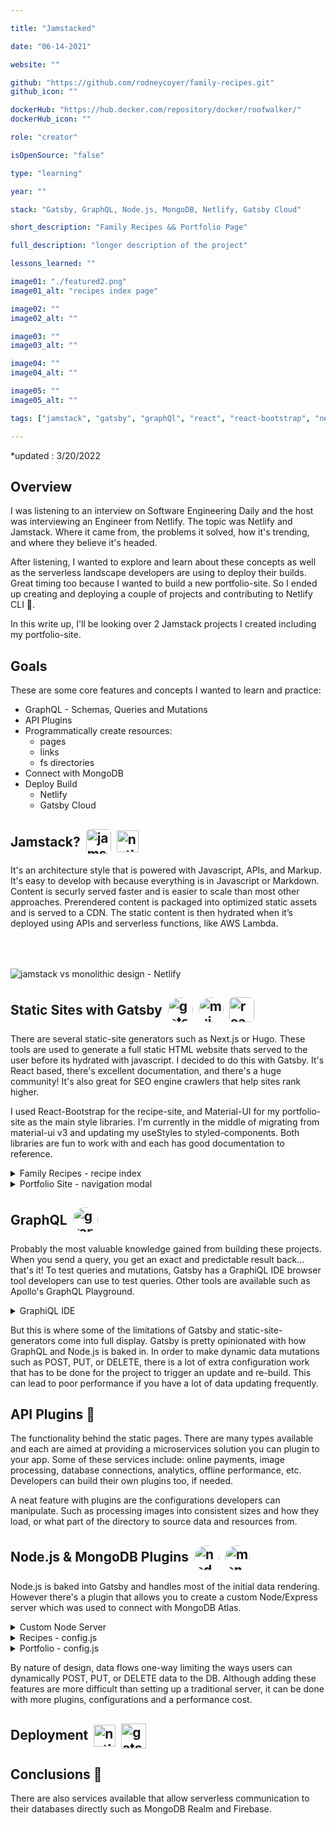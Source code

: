```yaml
---

title: "Jamstacked"

date: "06-14-2021"

website: ""

github: "https://github.com/rodneycoyer/family-recipes.git"
github_icon: ""

dockerHub: "https://hub.docker.com/repository/docker/roofwalker/"
dockerHub_icon: ""

role: "creator"

isOpenSource: "false"

type: "learning"

year: ""

stack: "Gatsby, GraphQL, Node.js, MongoDB, Netlify, Gatsby Cloud"

short_description: "Family Recipes && Portfolio Page"

full_description: "longer description of the project"

lessons_learned: ""

image01: "./featured2.png"
image01_alt: "recipes index page"

image02: ""
image02_alt: ""

image03: ""
image03_alt: ""

image04: ""
image04_alt: ""

image05: ""
image05_alt: ""

tags: ["jamstack", "gatsby", "graphQl", "react", "react-bootstrap", "netlify", "aws", "ec2", "s3", "cloud-front"]

---
```


*updated : 3/20/2022

## Overview

I was listening to an interview on Software Engineering Daily and the host was interviewing an Engineer from Netlify. The topic was Netlify and Jamstack. Where it came from, the problems it solved, how it's trending, and where they believe it's headed.

After listening, I wanted to explore and learn about these concepts as well as the serverless landscape developers are using to deploy their builds. Great timing too because I wanted to build a new portfolio-site. So I ended up creating and deploying a couple of projects and contributing to Netlify CLI 🎉.

In this write up, I'll be looking over 2 Jamstack projects I created including my portfolio-site.

## Goals

These are some core features and concepts I wanted to learn and practice:

- GraphQL - Schemas, Queries and Mutations
- API Plugins
- Programmatically create resources:
  - pages
  - links
  - fs directories
- Connect with MongoDB
- Deploy Build
  - Netlify
  - Gatsby Cloud

## Jamstack? <a href="https://jamstack.org" target="_blank" rel="noreferrer"><img style="margin-left: .25rem; border-radius: 6px; vertical-align: -12px" src="https://do3z7e6uuakno.cloudfront.net/uploads/event/logo/1093832/2a813938a009bfe6d3e60be5902a502d.png" alt="jamstack logo" width="40" height="auto"/></a> <a href="https://www.netlify.com/jamstack" target="_blank" rel="noreferrer"> <img style="margin-left: .25rem; vertical-align: -9px" src="https://www.vectorlogo.zone/logos/netlify/netlify-icon.svg" alt="netlify cli" width="35" height="auto"/></a>

It's an architecture style that is powered with Javascript, APIs, and Markup. It's easy to develop with because everything is in Javascript or Markdown. Content is securly served faster and is easier to scale than most other approaches. Prerendered content is packaged into optimized static assets and is served to a CDN. The static content is then hydrated when it’s deployed using APIs and serverless functions, like AWS Lambda.


<div style="margin-top: 4rem; margin-bottom: 4rem"/>
  <img src="./jamstackVSmono.png" alt="jamstack vs monolithic design - Netlify" />
<div />

## Static Sites with Gatsby <a href="https://gatsbyjs.com/" target="_blank" rel="noreferrer"><img style="margin-left: .25rem; border-radius: 50%; vertical-align: -12px" src="https://www.datocms-assets.com/205/1624021714-cover.png?w=300" alt="gatsby.js logo" width="40" height="auto"/></a> <a href="https://mui.com/" target="_blank" rel="noreferrer"><img style="margin-left: .25rem; border-radius: 50%; vertical-align: -12px" src="https://mui.com/static/logo.png" alt="mui logo" width="40" height="auto"/></a> <a href="https://react-bootstrap.github.io/" target="_blank" rel="noreferrer"><img style="margin-left: .25rem; border-radius: 6px; vertical-align: -12px" src="https://crowdcast-prod.imgix.net/-KHhIzuATU2K4OVPd2sP/event-cover-5388?w=800" alt="reactstrap logo" width="40" height="auto"/></a>

There are several static-site generators such as Next.js or Hugo. These tools are used to generate a full static HTML website thats served to the user before its hydrated with javascript. I decided to do this with Gatsby. It's React based, there's excellent documentation, and there's a huge community! It's also great for SEO engine crawlers that help sites rank higher.

I used React-Bootstrap for the recipe-site, and Material-UI for my portfolio-site as the main style libraries. I'm currently in the middle of migrating from material-ui v3 and updating my useStyles to styled-components. Both libraries are fun to work with and each has good documentation to reference.


  <details>
<summary> Family Recipes - recipe index </summary>

  ![family recipes landing page](/image01.png)
</details>

  <details>
<summary> Portfolio Site - navigation modal </summary>

  ![portfolio nav modal](/portfolio-landing.png)
</details>

## GraphQL <a href="https://graphql.org/" target="_blank" rel="noreferrer"><img style="margin-left: .25rem; border-radius: 50%; vertical-align: -12px" src="https://upload.wikimedia.org/wikipedia/commons/thumb/1/17/GraphQL_Logo.svg/2048px-GraphQL_Logo.svg.png" alt="graphql logo" width="40" height="auto"/></a>

Probably the most valuable knowledge gained from building these projects. When you send a query, you get an exact and predictable result back... that's it! To test queries and mutations, Gatsby has a GraphiQL IDE browser tool developers can use to test queries. Other tools are available such as Apollo's GraphQL Playground.

  <details>
<summary> GraphiQL IDE </summary>

  ![graphiQL query](/portfolio-graphiql.png)
</details>

But this is where some of the limitations of Gatsby and static-site-generators come into full display. Gatsby is pretty opinionated with how GraphQL and Node.js is baked in. In order to make dynamic data mutations such as POST, PUT, or DELETE, there is a lot of extra configuration work that has to be done for the project to trigger an update and re-build. This can lead to poor performance if you have a lot of data updating frequently.

## API Plugins <a style="text-decoration: none" href="https://www.gatsbyjs.com/plugins" alt="gatsby plugins"> 🔌 </a>

The functionality behind the static pages. There are many types available and each are aimed at providing a microservices solution you can plugin to your app. Some of these services include: online payments, image processing, database connections, analytics, offline performance, etc. Developers can build their own plugins too, if needed.

A neat feature with plugins are the configurations developers can manipulate. Such as processing images into consistent sizes and how they load, or what part of the directory to source data and resources from.

## Node.js & MongoDB Plugins <a href="https://www.gatsbyjs.com/plugins/gatsby-plugin-nodejs/" target="_blank" rel="noreferrer"><img style="margin-left: .25rem; border-radius: 50%; vertical-align: middle" src="https://w7.pngwing.com/pngs/780/57/png-transparent-node-js-javascript-database-mongodb-native-miscellaneous-text-trademark.png" alt="nodejs logo" width="40" height="auto"/></a> <a href="https://www.mongodb.com/" target="_blank" rel="noreferrer"><img style="margin-left: .25rem; border-radius: 50%; vertical-align: middle" src="https://code4developers.com/wp-content/uploads/2019/10/MongoDBicon.png" alt="mongodb logo" width="40" height="auto"/></a>

Node.js is baked into Gatsby and handles most of the initial data rendering. However there's a plugin that allows you to create a custom Node/Express server which was used to connect with MongoDB Atlas.

  <details>
<summary> Custom Node Server </summary>

  ![graphiQL query](/recipe-server.png)
</details>

  <details>
<summary> Recipes - config.js </summary>

  ![graphiQL query](/recipes-config.png)
</details>

  <details>
<summary> Portfolio - config.js </summary>

  ![graphiQL query](/portfolio-config.png)
</details>

By nature of design, data flows one-way limiting the ways users can dynamically POST, PUT, or DELETE data to the DB. Although adding these features are more difficult than setting up a traditional server, it can be done with more plugins, configurations and a performance cost.

## Deployment <a href="https://www.netlify.com/products/build" target="_blank" rel="noreferrer"> <img style="margin-left: .25rem; vertical-align: middle" src="https://www.vectorlogo.zone/logos/netlify/netlify-icon.svg" alt="netlify build" width="auto" height="35"/></a> <a href="https://www.gatsbyjs.com/products/cloud/" target="_blank" rel="noreferrer"> <img style="margin-left: .25rem; vertical-align: middle" src="https://www.datocms-assets.com/205/1624021714-cover.png?w=300" alt="gatsby cloud" width="auto" height="40"/></a>

## Conclusions 💭

There are also services available that allow serverless communication to their databases directly such as MongoDB Realm and Firebase.